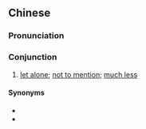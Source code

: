 {{also|更不用说}}
==Chinese==
{{zh-forms|s=更不用说|type=121}}

===Pronunciation===
{{zh-pron
|m=gèng 不yòng shuō
|c=gang3 bat1 jung6 syut3
|cat=con
}}

===Conjunction===
{{zh-con}}

# [[let alone]]; [[not to mention]]; [[much less]]

====Synonyms====
* {{zh-l|何況}}
* {{zh-l|更何況}}